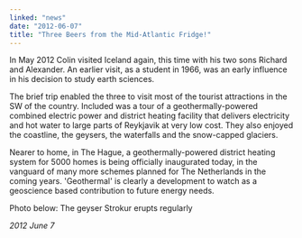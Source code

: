 ```yaml
---
linked: "news"
date: "2012-06-07"
title: "Three Beers from the Mid-Atlantic Fridge!"
---
```




In May 2012 Colin visited Iceland again, this time with his two sons Richard and
Alexander. An  earlier visit, as a student in 1966, was an early influence in
his decision to study earth sciences. 

The brief trip enabled the three to visit most of the tourist attractions in the
SW of the  country. Included was a tour of a geothermally-powered combined
electric power and district  heating facility that delivers electricity and hot
water to large parts of Reykjavik at very low cost.  They also enjoyed the
coastline, the geysers, the waterfalls and the snow-capped glaciers.  

Nearer to home, in The Hague, a geothermally-powered district heating system for
5000 homes is  being officially inaugurated today, in the vanguard of many more
schemes planned for The  Netherlands in the coming years. 'Geothermal' is
clearly a development to watch as a geoscience based contribution to future
energy needs. 

Photo below: The geyser Strokur erupts regularly 

_2012 June 7_


